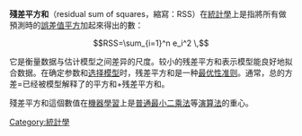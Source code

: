 {{Expand language|1=en|time=2021-01-04T04:34:25+00:00}}
'''殘差平方和'''（residual sum of squares，縮寫：RSS）在[[統計學|統計學]]上是指將所有做預測時的[[誤差值|誤差值]][[平方|平方]]加起來得出的數：

:<math>RSS=\sum_{i=1}^n e_i^2 \, </math>

它是衡量数据与估计模型之间差异的尺度。较小的残差平方和表示模型能良好地拟合数据。在确定参数和[[模型选择|选择模型]]时，残差平方和是一种[[最优性准则|最优性准则]]。通常，总的方差=已经被模型解释了的平方和+残差平方和。

殘差平方和這個數值在[[机器学习|機器學習]]上是[[普通最小二乘法|普通最小二乘法]]等[[演算法|演算法]]的重心。

{{stub}}

[[Category:統計學|Category:統計學]]